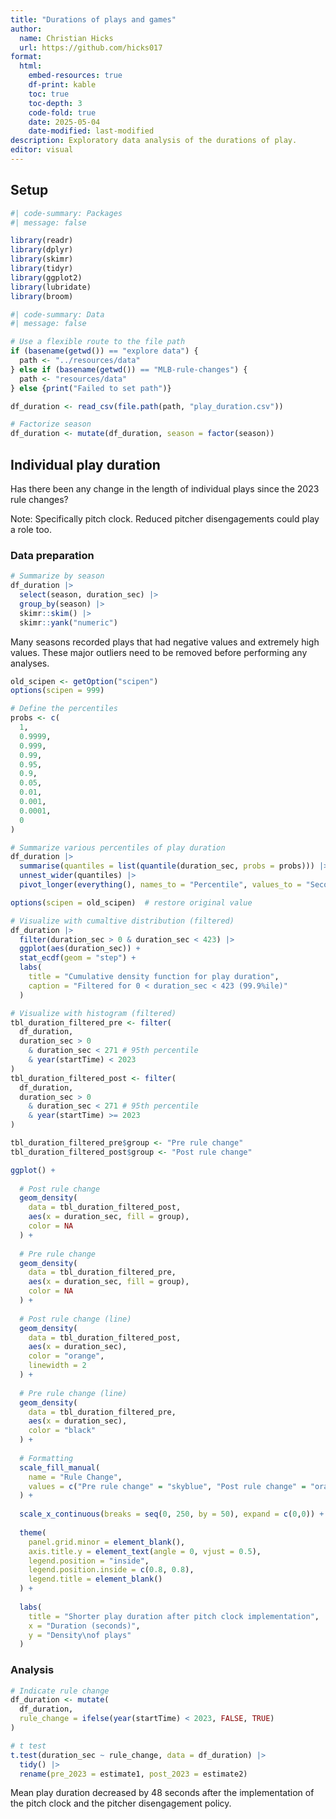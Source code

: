 ```yaml
---
title: "Durations of plays and games"
author:
  name: Christian Hicks
  url: https://github.com/hicks017
format:
  html:
    embed-resources: true
    df-print: kable
    toc: true
    toc-depth: 3
    code-fold: true
    date: 2025-05-04
    date-modified: last-modified
description: Exploratory data analysis of the durations of play.
editor: visual
---
```


## Setup

```r
#| code-summary: Packages
#| message: false

library(readr)
library(dplyr)
library(skimr)
library(tidyr)
library(ggplot2)
library(lubridate)
library(broom)
```

```r
#| code-summary: Data
#| message: false

# Use a flexible route to the file path
if (basename(getwd()) == "explore data") {
  path <- "../resources/data"
} else if (basename(getwd()) == "MLB-rule-changes") {
  path <- "resources/data"
} else {print("Failed to set path")}

df_duration <- read_csv(file.path(path, "play_duration.csv"))

# Factorize season
df_duration <- mutate(df_duration, season = factor(season))
```

## Individual play duration

Has there been any change in the length of individual plays since the 2023 rule changes?

Note: Specifically pitch clock. Reduced pitcher disengagements could play a role too.

### Data preparation

```r
# Summarize by season
df_duration |>
  select(season, duration_sec) |>
  group_by(season) |>
  skimr::skim() |>
  skimr::yank("numeric")
```

Many seasons recorded plays that had negative values and extremely high values. These major outliers need to be removed before performing any analyses.

```r
old_scipen <- getOption("scipen")
options(scipen = 999)

# Define the percentiles
probs <- c(
  1,
  0.9999,
  0.999,
  0.99,
  0.95,
  0.9,
  0.05,
  0.01,
  0.001,
  0.0001,
  0
)

# Summarize various percentiles of play duration
df_duration |>
  summarise(quantiles = list(quantile(duration_sec, probs = probs))) |>
  unnest_wider(quantiles) |>
  pivot_longer(everything(), names_to = "Percentile", values_to = "Seconds")

options(scipen = old_scipen)  # restore original value

# Visualize with cumaltive distribution (filtered)
df_duration |>
  filter(duration_sec > 0 & duration_sec < 423) |>
  ggplot(aes(duration_sec)) +
  stat_ecdf(geom = "step") +
  labs(
    title = "Cumulative density function for play duration",
    caption = "Filtered for 0 < duration_sec < 423 (99.9%ile)"
  )

# Visualize with histogram (filtered)
tbl_duration_filtered_pre <- filter(
  df_duration,
  duration_sec > 0
    & duration_sec < 271 # 95th percentile
    & year(startTime) < 2023
)
tbl_duration_filtered_post <- filter(
  df_duration,
  duration_sec > 0
    & duration_sec < 271 # 95th percentile
    & year(startTime) >= 2023
)

tbl_duration_filtered_pre$group <- "Pre rule change"
tbl_duration_filtered_post$group <- "Post rule change"

ggplot() +
  
  # Post rule change
  geom_density(
    data = tbl_duration_filtered_post,
    aes(x = duration_sec, fill = group),
    color = NA
  ) +
  
  # Pre rule change
  geom_density(
    data = tbl_duration_filtered_pre,
    aes(x = duration_sec, fill = group),
    color = NA
  ) +
  
  # Post rule change (line)
  geom_density(
    data = tbl_duration_filtered_post,
    aes(x = duration_sec),
    color = "orange",
    linewidth = 2
  ) +
  
  # Pre rule change (line)
  geom_density(
    data = tbl_duration_filtered_pre,
    aes(x = duration_sec),
    color = "black"
  ) +
  
  # Formatting
  scale_fill_manual(
    name = "Rule Change",
    values = c("Pre rule change" = "skyblue", "Post rule change" = "orange")
  ) +
  
  scale_x_continuous(breaks = seq(0, 250, by = 50), expand = c(0,0)) +
  
  theme(
    panel.grid.minor = element_blank(),
    axis.title.y = element_text(angle = 0, vjust = 0.5),
    legend.position = "inside",
    legend.position.inside = c(0.8, 0.8),
    legend.title = element_blank()
  ) +
  
  labs(
    title = "Shorter play duration after pitch clock implementation",
    x = "Duration (seconds)",
    y = "Density\nof plays"
  )
```

### Analysis

```r
# Indicate rule change
df_duration <- mutate(
  df_duration,
  rule_change = ifelse(year(startTime) < 2023, FALSE, TRUE)
)

# t test
t.test(duration_sec ~ rule_change, data = df_duration) |>
  tidy() |>
  rename(pre_2023 = estimate1, post_2023 = estimate2)
```

Mean play duration decreased by 48 seconds after the implementation of the pitch clock and the pitcher disengagement policy.
